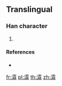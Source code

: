 {{character info/new}}
==Translingual==

===Han character===
{{Han char|rn=85|rad=水|as=16|sn=19|four=|canj=EMBD|ids=⿰氵霖}}

# {{defn|Han|sort=水16}}

====References====
* {{Han ref|kx=0660.271|hdz=31783.051|uh=702E|ud=28718}}

[[fr:瀮]]
[[pl:瀮]]
[[th:瀮]]
[[zh:瀮]]